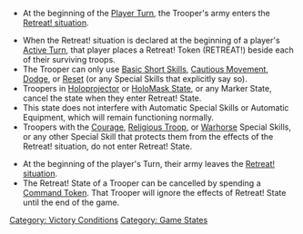 {{n5-section-victory}}
{{n5-section-game-states}}


{{image | name=retreat_0.jpg | style=128 }}

{{css_skillbox |black|  RETREAT! STATE }}
{{activation}}
* At the beginning of the [[Player Turn]], the Trooper's army enters the [[Retreat! situation]].

{{effects}}
* When the Retreat! situation is declared at the beginning of a player's [[Active Turn]], that player places a Retreat! Token (RETREAT!) beside each of their surviving troops.
* The Trooper can only use [[Basic Short Skill]]s, [[Cautious Movement]], [[Dodge]], or [[Reset]] (or any Special Skills that explicitly say so). 
* Troopers in [[Holoecho State | Holoprojector]] or [[HoloMask State]], or any Marker State, cancel the state when they enter Retreat! State.
* This state does not interfere with Automatic Special Skills or Automatic Equipment, which will remain functioning normally.
* Troopers with the [[Courage]], [[Religious Troop]], or [[Warhorse]] Special Skills, or any other Special Skill that protects them from the effects of the Retreat! situation, do not enter Retreat! State.

{{cancellation}}
* At the beginning of the player's Turn, their army leaves the [[Retreat! situation]].
* The Retreat! State of a Trooper can be cancelled by spending a [[Command Token]]. That Trooper will ignore the effects of Retreat! State until the end of the game.
{{css_skillbox-end}}



{{n5-section-victory}}
{{n5-section-game-states}}




[[Category: Victory Conditions ]]
[[Category: Game States]]